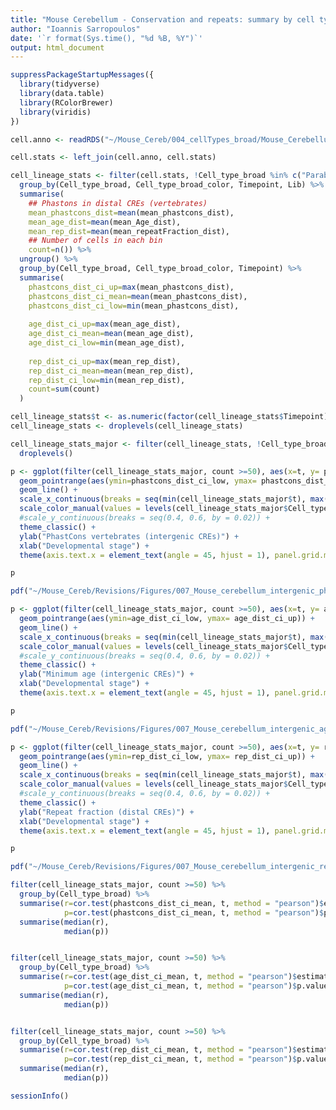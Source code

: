 ```yaml
---
title: "Mouse Cerebellum - Conservation and repeats: summary by cell type and timepoint"
author: "Ioannis Sarropoulos"
date: '`r format(Sys.time(), "%d %B, %Y")`'
output: html_document
---
```


```r
suppressPackageStartupMessages({
  library(tidyverse)
  library(data.table)
  library(RColorBrewer)
  library(viridis)
})
```

```r
cell.anno <- readRDS("~/Mouse_Cereb/004_cellTypes_broad/Mouse_Cerebellum_atac_finalCellType_annotation.rds")

cell.stats <- left_join(cell.anno, cell.stats)
```


```r
cell_lineage_stats <- filter(cell.stats, !Cell_type_broad %in% c("Parabrachial+Isthmic_nuclei", "Glut_DN+Isthmic_nuclei", "Other")) %>%
  group_by(Cell_type_broad, Cell_type_broad_color, Timepoint, Lib) %>%
  summarise(
    ## Phastons in distal CREs (vertebrates)
    mean_phastcons_dist=mean(mean_phastcons_dist),
    mean_age_dist=mean(mean_Age_dist),
    mean_rep_dist=mean(mean_repeatFraction_dist),
    ## Number of cells in each bin
    count=n()) %>%
  ungroup() %>%
  group_by(Cell_type_broad, Cell_type_broad_color, Timepoint) %>%
  summarise(
    phastcons_dist_ci_up=max(mean_phastcons_dist),
    phastcons_dist_ci_mean=mean(mean_phastcons_dist),
    phastcons_dist_ci_low=min(mean_phastcons_dist),
    
    age_dist_ci_up=max(mean_age_dist),
    age_dist_ci_mean=mean(mean_age_dist),
    age_dist_ci_low=min(mean_age_dist),
    
    rep_dist_ci_up=max(mean_rep_dist),
    rep_dist_ci_mean=mean(mean_rep_dist),
    rep_dist_ci_low=min(mean_rep_dist),
    count=sum(count)
  )

cell_lineage_stats$t <- as.numeric(factor(cell_lineage_stats$Timepoint))
cell_lineage_stats <- droplevels(cell_lineage_stats)
```


```r
cell_lineage_stats_major <- filter(cell_lineage_stats, !Cell_type_broad %in% c("Isthmic_nuclei", "MBO", "Parabrachial")) %>%
  droplevels()

p <- ggplot(filter(cell_lineage_stats_major, count >=50), aes(x=t, y= phastcons_dist_ci_mean, color=Cell_type_broad)) +
  geom_pointrange(aes(ymin=phastcons_dist_ci_low, ymax= phastcons_dist_ci_up)) +
  geom_line() +
  scale_x_continuous(breaks = seq(min(cell_lineage_stats_major$t), max(cell_lineage_stats_major$t), by = 1), labels=toupper(sort(unique(cell_lineage_stats_major$Timepoint)))) +
  scale_color_manual(values = levels(cell_lineage_stats_major$Cell_type_broad_color)) +
  #scale_y_continuous(breaks = seq(0.4, 0.6, by = 0.02)) +
  theme_classic() +
  ylab("PhastCons vertebrates (intergenic CREs)") +
  xlab("Developmental stage") +
  theme(axis.text.x = element_text(angle = 45, hjust = 1), panel.grid.minor.x = element_blank(), panel.grid.major.x = element_blank())

p

pdf("~/Mouse_Cereb/Revisions/Figures/007_Mouse_cerebellum_intergenic_phastCons_byCellType_andStage.pdf", width = 6, height = 4, useDingbats = F); print(p); dev.off()
```

```r
p <- ggplot(filter(cell_lineage_stats_major, count >=50), aes(x=t, y= age_dist_ci_mean, color=Cell_type_broad)) +
  geom_pointrange(aes(ymin=age_dist_ci_low, ymax= age_dist_ci_up)) +
  geom_line() +
  scale_x_continuous(breaks = seq(min(cell_lineage_stats_major$t), max(cell_lineage_stats_major$t), by = 1), labels=toupper(sort(unique(cell_lineage_stats_major$Timepoint)))) +
  scale_color_manual(values = levels(cell_lineage_stats_major$Cell_type_broad_color)) +
  #scale_y_continuous(breaks = seq(0.4, 0.6, by = 0.02)) +
  theme_classic() +
  ylab("Minimum age (intergenic CREs)") +
  xlab("Developmental stage") +
  theme(axis.text.x = element_text(angle = 45, hjust = 1), panel.grid.minor.x = element_blank(), panel.grid.major.x = element_blank())

p

pdf("~/Mouse_Cereb/Revisions/Figures/007_Mouse_cerebellum_intergenic_age_byCellType_andStage.pdf", width = 6, height = 4, useDingbats = F); print(p); dev.off()
```

```r
p <- ggplot(filter(cell_lineage_stats_major, count >=50), aes(x=t, y= rep_dist_ci_mean, color=Cell_type_broad)) +
  geom_pointrange(aes(ymin=rep_dist_ci_low, ymax= rep_dist_ci_up)) +
  geom_line() +
  scale_x_continuous(breaks = seq(min(cell_lineage_stats_major$t), max(cell_lineage_stats_major$t), by = 1), labels=toupper(sort(unique(cell_lineage_stats_major$Timepoint)))) +
  scale_color_manual(values = levels(cell_lineage_stats_major$Cell_type_broad_color)) +
  #scale_y_continuous(breaks = seq(0.4, 0.6, by = 0.02)) +
  theme_classic() +
  ylab("Repeat fraction (distal CREs)") +
  xlab("Developmental stage") +
  theme(axis.text.x = element_text(angle = 45, hjust = 1), panel.grid.minor.x = element_blank(), panel.grid.major.x = element_blank())

p

pdf("~/Mouse_Cereb/Revisions/Figures/007_Mouse_cerebellum_intergenic_repeats_byCellType_andStage.pdf", width = 6, height = 4, useDingbats = F); print(p); dev.off()
```

```r
filter(cell_lineage_stats_major, count >=50) %>%
  group_by(Cell_type_broad) %>%
  summarise(r=cor.test(phastcons_dist_ci_mean, t, method = "pearson")$estimate,
            p=cor.test(phastcons_dist_ci_mean, t, method = "pearson")$p.value) %>%
  summarise(median(r),
            median(p))


filter(cell_lineage_stats_major, count >=50) %>%
  group_by(Cell_type_broad) %>%
  summarise(r=cor.test(age_dist_ci_mean, t, method = "pearson")$estimate,
            p=cor.test(age_dist_ci_mean, t, method = "pearson")$p.value) %>%
  summarise(median(r),
            median(p))


filter(cell_lineage_stats_major, count >=50) %>%
  group_by(Cell_type_broad) %>%
  summarise(r=cor.test(rep_dist_ci_mean, t, method = "pearson")$estimate,
            p=cor.test(rep_dist_ci_mean, t, method = "pearson")$p.value) %>%
  summarise(median(r),
            median(p))
```

```r
sessionInfo()
```


